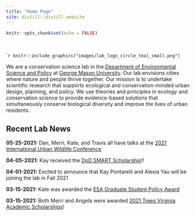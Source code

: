 ```yaml
---
title: "Home Page"
site: distill::distill_website
---
```


```r
knitr::opts_chunk$set(echo = FALSE)
```

<style>
d-title, d-byline {
  display: none
}
</style>

<br>

````r
knitr::include_graphics("images/lab_logo_circle_teal_small.png")
```

We are a conservation science lab in the [Department of Environmental Science and Policy](https://science.gmu.edu/academics/departments-units/environmental-science-policy) at [George Mason University](https://www2.gmu.edu/). Our lab envisions cities where nature and people thrive together. Our mission is to undertake scientific research that supports ecological and conservation-minded urban design, planning, and policy. We use theories and principles in ecology and conservation science to provide evidence-based solutions that simultaneously conserve biological diversity and improve the lives of urban residents.

<h2>Recent Lab News</h2>
  
**05-25-2021:** Dan, Merri, Kate, and Travis all have talks at the [2021 International Urban Wildlife Conference](https://web.cvent.com/event/f929de7e-31c5-4f29-914e-558bfd1d0c56/summary)

**04-05-2021:** Kay received the [DoD SMART Scholarship](https://www.smartscholarship.org/smart)!!

**04-01-2021:** Excited to announce that Kay Pontarelli and Alexia Yau will be joining the lab in Fall 2021

**03-15-2021:** Kate was awarded the [ESA Graduate Student Policy Award](https://www.esa.org/blog/2021/03/15/esa-selects-2021-graduate-student-policy-award-recipients/)

**03-15-2021:** Both Merri and Angela were awarded [2021 Trees Virginia Academic Scholarships](https://treesvirginia.org/outreach/scholarships#:~:text=2021%20Trees%20Virginia%20Academic%20Scholarships%20Awarded!&text=In%20support%20of%20these%20efforts,awarded%20over%20%2452%2C000%20in%20scholarships.)!






